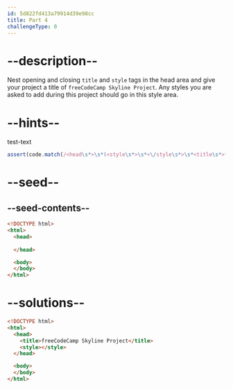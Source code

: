 ```yaml
---
id: 5d822fd413a79914d39e98cc
title: Part 4
challengeType: 0
---
```


# --description--

Nest opening and closing `title` and `style` tags in the head area and give your project a title of `freeCodeCamp Skyline Project`. Any styles you are asked to add during this project should go in this style area.

# --hints--

test-text

```js
assert(code.match(/<head\s*>\s*(<style\s*>\s*<\/style\s*>\s*<title\s*>freeCodeCamp Skyline Project<\/title\s*>|<title\s*>freeCodeCamp Skyline Project<\/title\s*>\s*<style\s*>\s*<\/style>)\s*<\/head\s*>/g));
```

# --seed--

## --seed-contents--

```html
<!DOCTYPE html>
<html>    
  <head>
    
  </head>

  <body>
  </body>
</html>
```

# --solutions--

```html
<!DOCTYPE html>
<html>    
  <head>
    <title>freeCodeCamp Skyline Project</title>
    <style></style>
  </head>

  <body>
  </body>
</html>
```
